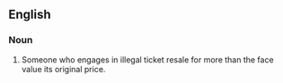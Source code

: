 
== English ==

===Noun===

{{en-noun}}


# {{UK}} Someone who engages in illegal ticket resale for more than the face value its original price.
